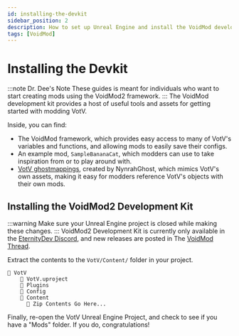 ```yaml
---
id: installing-the-devkit
sidebar_position: 2
description: How to set up Unreal Engine and install the VoidMod development kit
tags: [VoidMod]
---
```


# Installing the Devkit
:::note Dr. Dee's Note
These guides is meant for individuals who want to start creating mods using the VoidMod2 framework.
:::
The VoidMod development kit provides a host of useful tools and assets for getting started with modding VotV.

Inside, you can find:
- The VoidMod framework, which provides easy access to many of VotV's variables and functions, and allowing mods to easily save their configs.
- An example mod, `SampleBananaCat`, which modders can use to take inspiration from or to play around with.
- [VotV ghostmappings](https://github.com/NynrahGhost/VotV_ghostmapping/releases), created by NynrahGhost, which mimics VotV's own assets, making it easy for modders reference VotV's objects with their own mods.

## Installing the VoidMod2 Development Kit
:::warning
Make sure your Unreal Engine project is closed while making these changes.
:::
VoidMod2 Development Kit is currently only available in the [EternityDev Discord](https://discord.gg/invite/eternitydevgames), and new releases are posted in The [VoidMod Thread](https://discord.com/channels/512287844258021376/1135662233460949002).

Extract the contents to the `VotV/Content/` folder in your project.

```
📁 VotV
    📄 VotV.uproject
    📁 Plugins
    📁 Config
    📁 Content
      📄 Zip Contents Go Here...
```

Finally, re-open the VotV Unreal Engine Project, and check to see if you have a "Mods" folder. If you do, congratulations!
